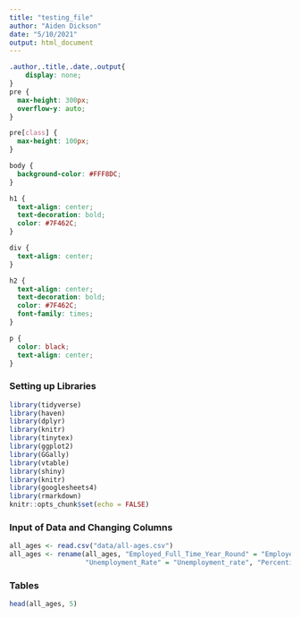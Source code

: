```yaml
---
title: "testing_file"
author: "Aiden Dickson"
date: "5/10/2021"
output: html_document
---
```


```css
.author,.title,.date,.output{
    display: none;
}
pre {
  max-height: 300px;
  overflow-y: auto;
}

pre[class] {
  max-height: 100px;
}

body {
  background-color: #FFF8DC;
}

h1 {
  text-align: center;
  text-decoration: bold;
  color: #7F462C;
}

div {
  text-align: center;
}

h2 {
  text-align: center;
  text-decoration: bold;
  color: #7F462C;
  font-family: times;
}

p {
  color: black;
  text-align: center;
}
```


### Setting up Libraries
```r

library(tidyverse)
library(haven)
library(dplyr)
library(knitr)
library(tinytex)
library(ggplot2)
library(GGally)
library(vtable)
library(shiny)
library(knitr)
library(googlesheets4) 
library(rmarkdown)
knitr::opts_chunk$set(echo = FALSE)

```


### Input of Data and Changing Columns
```r
all_ages <- read.csv("data/all-ages.csv")
all_ages <- rename(all_ages, "Employed_Full_Time_Year_Round" = "Employed_full_time_year_round", 
                   "Unemployment_Rate" = "Unemployment_rate", "Percentile_25th" = "P25th", "Percentile_75th" = "P75th")

```



### Tables
```r

head(all_ages, 5)

```



